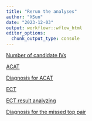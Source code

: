 ```yaml
---
title: "Rerun the analyses"
author: "XSun"
date: "2023-12-03"
output: workflowr::wflow_html
editor_options:
  chunk_output_type: console
---
```



[Number of candidate IVs](https://xsun1229.github.io/factor_analysis_new/rerun_num_snp.html)

[ACAT](https://xsun1229.github.io/factor_analysis_new/rerun_acat.html)

[Diagnosis for ACAT](https://xsun1229.github.io/factor_analysis_new/rerun_acat_diag.html)

[ECT](https://xsun1229.github.io/factor_analysis_new/rerun_ECT.html)

[ECT result analyzing](https://xsun1229.github.io/factor_analysis_new/rerun_ECT_analy.html)

[Diagnosis for the missed top pair](https://xsun1229.github.io/factor_analysis_new/diagnosis_missed_pair.html)


